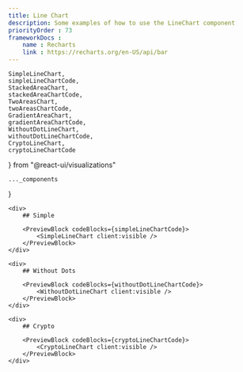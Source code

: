 ```yaml
---
title: Line Chart
description: Some examples of how to use the LineChart component
priorityOrder : 73
frameworkDocs : 
    name : Recharts
    link : https://recharts.org/en-US/api/bar
---
```


    SimpleLineChart,
    simpleLineChartCode,
    StackedAreaChart,
    stackedAreaChartCode,
    TwoAreasChart,
    twoAreasChartCode,
    GradientAreaChart,
    gradientAreaChartCode,
    WithoutDotLineChart,
    withoutDotLineChartCode,
    CryptoLineChart,
    cryptoLineChartCode
} from "@react-ui/visualizations"

    ..._components
}

<div className="space-y-20">

    <div>
        ## Simple

        <PreviewBlock codeBlocks={simpleLineChartCode}>
            <SimpleLineChart client:visible />
        </PreviewBlock>
    </div>

    <div>
        ## Without Dots

        <PreviewBlock codeBlocks={withoutDotLineChartCode}>
            <WithoutDotLineChart client:visible />
        </PreviewBlock>
    </div>

    <div>
        ## Crypto

        <PreviewBlock codeBlocks={cryptoLineChartCode}>
            <CryptoLineChart client:visible />
        </PreviewBlock>
    </div>
</div>
